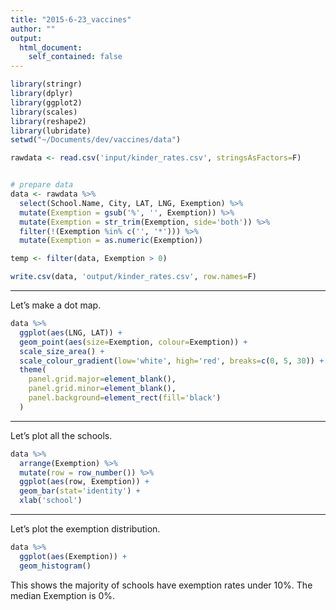 ```yaml
---
title: "2015-6-23_vaccines"
author: ""
output:
  html_document:
    self_contained: false
---
```


```r
library(stringr)
library(dplyr)
library(ggplot2)
library(scales)
library(reshape2)
library(lubridate)
setwd("~/Documents/dev/vaccines/data")
```

```r
rawdata <- read.csv('input/kinder_rates.csv', stringsAsFactors=F)


# prepare data
data <- rawdata %>%
  select(School.Name, City, LAT, LNG, Exemption) %>%
  mutate(Exemption = gsub('%', '', Exemption)) %>%
  mutate(Exemption = str_trim(Exemption, side='both')) %>%
  filter(!(Exemption %in% c('', '*'))) %>%
  mutate(Exemption = as.numeric(Exemption))

temp <- filter(data, Exemption > 0)

write.csv(data, 'output/kinder_rates.csv', row.names=F)
```

****
Let's make a dot map.
```r
data %>%
  ggplot(aes(LNG, LAT)) +
  geom_point(aes(size=Exemption, colour=Exemption)) +
  scale_size_area() +
  scale_colour_gradient(low='white', high='red', breaks=c(0, 5, 30)) +
  theme(
    panel.grid.major=element_blank(),
    panel.grid.minor=element_blank(),
    panel.background=element_rect(fill='black')
  )
```

****
Let's plot all the schools.
```r
data %>%
  arrange(Exemption) %>%
  mutate(row = row_number()) %>%
  ggplot(aes(row, Exemption)) +
  geom_bar(stat='identity') +
  xlab('school')
```

****
Let's plot the exemption distribution.
```r
data %>%
  ggplot(aes(Exemption)) +
  geom_histogram()
```
This shows the majority of schools have exemption rates under 10%. The median Exemption is 0%.
